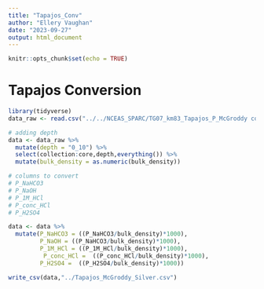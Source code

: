 ```yaml
---
title: "Tapajos_Conv"
author: "Ellery Vaughan"
date: "2023-09-27"
output: html_document
---
```


```r
knitr::opts_chunk$set(echo = TRUE)
```

# Tapajos Conversion
```r
library(tidyverse)
data_raw <- read.csv("../../NCEAS_SPARC/TG07_km83_Tapajos_P_McGroddy control direct only.csv")
```

```r
# adding depth 
data <- data_raw %>% 
  mutate(depth = "0_10") %>% 
  select(collection:core,depth,everything()) %>% 
  mutate(bulk_density = as.numeric(bulk_density))

# columns to convert 
# P_NaHCO3
# P_NaOH
# P_1M_HCl
# P_conc_HCl
# P_H2SO4

data <- data %>% 
  mutate(P_NaHCO3 = ((P_NaHCO3/bulk_density)*1000),
         P_NaOH = ((P_NaHCO3/bulk_density)*1000),
         P_1M_HCl = ((P_1M_HCl/bulk_density)*1000),
          P_conc_HCl =  ((P_conc_HCl/bulk_density)*1000),
         P_H2SO4 =  ((P_H2SO4/bulk_density)*1000))
```

```r

write_csv(data,"../Tapajos_McGroddy_Silver.csv")

```

